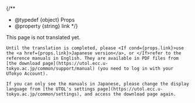 
{/**
  * @typedef {object} Props
  * @property {string} link
  */}

<div class="box">
    This page is not translated yet.

    Until the translation is completed, please <If cond={props.link}>use the <a href={props.link}>Japanese version</a>, or </If>refer to the reference manuals in English. They are available in PDF files from [the download page](https://utol.ecc.u-tokyo.ac.jp/common/support/manual) (you need to log in with your UTokyo Account).
    
    If you can only see the manuals in Japanese, please change the display language from [the UTOL's settings page](https://utol.ecc.u-tokyo.ac.jp/common/settings), and access the download page again.
</div>
